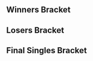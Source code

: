 {{DISPLAYTITLE:MARS 2016: Singles Bracket}}{{SetGame|melee}}
{{tabs static
|name1=Overview
|link1=MARS/2016
|name2=Singles Bracket
|link2=MARS/2016/Singles Bracket
|This=2
}}
==Winners Bracket==
{{32DEWBracketA
|r1m1p1=Tekk |r1m1p1flag=fr |r1m1p1score=2 |r1m1win=1
|r1m1p2=Crystal |r1m1p2flag= |r1m1p2score=0
|r1m2p1=ZCK |r1m2p1flag=fr |r1m2p1score=2 |r1m2win=1
|r1m2p2=Brog |r1m2p2flag=fr |r1m2p2score=0
|r1m3p1=JiM |r1m3p1flag=fr |r1m3p1score=2 |r1m3win=1
|r1m3p2=Eneara |r1m3p2flag= |r1m3p2score=0
|r1m4p1=CC |r1m4p1flag=fr |r1m4p1score=2 |r1m4win=1
|r1m4p2=Ezan |r1m4p2flag=fr |r1m4p2score=0
|r1m5p1=Yogui |r1m5p1flag=fr |r1m5p1score=2 |r1m5win=1
|r1m5p2=Maruhai |r1m5p2flag= |r1m5p2score=0
|r1m6p1=Datto |r1m6p1flag=fr |r1m6p1score=2 |r1m6win=1
|r1m6p2=Willow |r1m6p2flag= |r1m6p2score=0
|r1m7p1=Fragmads |r1m7p1flag= |r1m7p1score=1 |r1m7win=2
|r1m7p2=Rony |r1m7p2flag= |r1m7p2score=2
|r1m8p1=MetalFox |r1m8p1flag=fr |r1m8p1score=2 |r1m8win=1
|r1m8p2=Lloyder |r1m8p2flag= |r1m8p2score=0

|r1m9p1=Zeckass |r1m9p1flag= |r1m9p1score=2 |r1m9win=1
|r1m9p2=Tchang |r1m9p2flag= |r1m9p2score=1
|r1m10p1=OtaK_ |r1m10p1flag= |r1m10p1score=0 |r1m10win=2
|r1m10p2=Undying Mono' |r1m10p2flag=fr |r1m10p2score=2
|r1m11p1=Zeny |r1m11p1flag= |r1m11p1score=0 |r1m11win=2
|r1m11p2=Chaos6 |r1m11p2flag= |r1m11p2score=2
|r1m12p1=Kirbyvert |r1m12p1flag= |r1m12p1score=0 |r1m12win=2
|r1m12p2=Meljin |r1m12p2flag=fr |r1m12p2score=2
|r1m13p1=Daav |r1m13p1flag= |r1m13p1score=0 |r1m13win=2
|r1m13p2=DjaGoF |r1m13p2flag=fr |r1m13p2score=2
|r1m14p1=Squall |r1m14p1flag= |r1m14p1score=0 |r1m14win=2
|r1m14p2=Iñf' |r1m14p2flag=fr |r1m14p2score=2
|r1m15p1=NuclearLunch |r1m15p1flag= |r1m15p1score=0 |r1m15win=2
|r1m15p2=BseeD |r1m15p2flag=fr |r1m15p2score=2
|r1m16p1=Amjo |r1m16p1flag= |r1m16p1score=1 |r1m16win=2
|r1m16p2=LuK |r1m16p2flag=fr |r1m16p2score=2

|r2m1p1=Tekk |r2m1p1flag=fr |r2m1p1score=2 |r2m1win=1
|r2m1p2=ZCK |r2m1p2flag=fr |r2m1p2score=0
|r2m2p1=JiM |r2m2p1flag=fr |r2m2p1score=2 |r2m2win=1
|r2m2p2=CC |r2m2p2flag=fr |r2m2p2score=0
|r2m3p1=Yogui |r2m3p1flag=fr |r2m3p1score=2 |r2m3win=1
|r2m3p2=Datto |r2m3p2flag=fr |r2m3p2score=0
|r2m4p1=Rony |r2m4p1flag= |r2m4p1score=0 |r2m4win=2
|r2m4p2=MetalFox |r2m4p2flag=fr |r2m4p2score=2
|r2m5p1=Zeckass |r2m5p1flag= |r2m5p1score=1 |r2m5win=2
|r2m5p2=Undying Mono' |r2m5p2flag=fr |r2m5p2score=2
|r2m6p1=Chaos6 |r2m6p1flag= |r2m6p1score=0 |r2m6win=2
|r2m6p2=Meljin |r2m6p2flag=fr |r2m6p2score=2
|r2m7p1=DjaGoF |r2m7p1flag=fr |r2m7p1score=2 |r2m7win=1
|r2m7p2=Iñf' |r2m7p2flag=fr |r2m7p2score=1
|r2m8p1=BseeD |r2m8p1flag=fr |r2m8p1score=2 |r2m8win=1
|r2m8p2=LuK |r2m8p2flag=fr |r2m8p2score=1

|r3m1p1=Tekk |r3m1p1flag=fr |r3m1p1score=2 |r3m1win=1
|r3m1p2=JiM |r3m1p2flag=fr |r3m1p2score=1
|r3m2p1=Yogui |r3m2p1flag=fr |r3m2p1score=1 |r3m2win=2
|r3m2p2=MetalFox |r3m2p2flag=fr |r3m2p2score=2
|r3m3p1=Undying Mono' |r3m3p1flag=fr |r3m3p1score=0 |r3m3win=2
|r3m3p2=Meljin |r3m3p2flag=fr |r3m3p2score=2
|r3m4p1=DjaGoF |r3m4p1flag=fr |r3m4p1score=2 |r3m4win=1
|r3m4p2=BseeD |r3m4p2flag=fr |r3m4p2score=1

|r4m1p1=Tekk |r4m1p1flag=fr |r4m1p1score=3 |r4m1win=1
|r4m1p2=MetalFox |r4m1p2flag=fr |r4m1p2score=0
|r4m2p1=Meljin |r4m2p1flag=fr |r4m2p1score=0 |r4m2win=2
|r4m2p2=DjaGoF |r4m2p2flag=fr |r4m2p2score=3
}}
==Losers Bracket==
{{32DELBracketSmwA
|tourneylink=MARS/2016
|tourneyname=MARS 2016
|l1placement=25-32
|l2placement=17-24
|l3placement=13-16
|l4placement=9-12
|l5placement=7-8
|l6placement=5-6

|l1m1p1=Crystal |l1m1p1flag= |l1m1p1score=0 |l1m1win=2
|l1m1p2=Brog |l1m1p2flag=fr |l1m1p2score=2
|l1m2p1=Eneara |l1m2p1flag= |l1m2p1score=0 |l1m2win=2
|l1m2p2=Ezan |l1m2p2flag=fr |l1m2p2score=2
|l1m3p1=Maruhai |l1m3p1flag= |l1m3p1score=0 |l1m3win=2
|l1m3p2=Willow |l1m3p2flag= |l1m3p2score=2
|l1m4p1=Fragmads |l1m4p1flag= |l1m4p1score=2 |l1m4win=1
|l1m4p2=Lloyder |l1m4p2flag= |l1m4p2score=0
|l1m5p1=Tchang |l1m5p1flag= |l1m5p1score=2 |l1m5win=1
|l1m5p2=OtaK_ |l1m5p2flag= |l1m5p2score=0
|l1m6p1=Zeny |l1m6p1flag= |l1m6p1score=1 |l1m6win=2
|l1m6p2=Kirbyvert |l1m6p2flag= |l1m6p2score=2
|l1m7p1=Daav |l1m7p1flag= |l1m7p1score=0 |l1m7win=2
|l1m7p2=Squall |l1m7p2flag= |l1m7p2score=2
|l1m8p1=NuclearLunch |l1m8p1flag= |l1m8p1score=0 |l1m8win=2
|l1m8p2=Amjo |l1m8p2flag= |l1m8p2score=2

|l2m1p1=LuK |l2m1p1flag=fr |l2m1p1score=2 |l2m1win=1
|l2m1p2=Brog |l2m1p2flag=fr |l2m1p2score=0
|l2m2p1=Iñf' |l2m2p1flag=fr |l2m2p1score=2 |l2m2win=1
|l2m2p2=Ezan |l2m2p2flag=fr |l2m2p2score=0
|l2m3p1=Chaos6 |l2m3p1flag= |l2m3p1score=2 |l2m3win=1
|l2m3p2=Willow |l2m3p2flag= |l2m3p2score=0
|l2m4p1=Zeckass |l2m4p1flag= |l2m4p1score=0 |l2m4win=2
|l2m4p2=Fragmads |l2m4p2flag= |l2m4p2score=2
|l2m5p1=Rony |l2m5p1flag= |l2m5p1score=0 |l2m5win=2
|l2m5p2=Tchang |l2m5p2flag= |l2m5p2score=2
|l2m6p1=Datto |l2m6p1flag=fr |l2m6p1score=2 |l2m6win=1
|l2m6p2=Kirbyvert |l2m6p2flag= |l2m6p2score=0
|l2m7p1=CC |l2m7p1flag=fr |l2m7p1score=2 |l2m7win=1
|l2m7p2=Squall |l2m7p2flag= |l2m7p2score=0
|l2m8p1=ZCK |l2m8p1flag=fr |l2m8p1score=2 |l2m8win=1
|l2m8p2=Amjo |l2m8p2flag= |l2m8p2score=0

|l3m1p1=LuK |l3m1p1flag=fr |l3m1p1score=1 |l3m1win=2
|l3m1p2=Iñf' |l3m1p2flag=fr |l3m1p2score=2
|l3m2p1=Chaos6 |l3m2p1flag= |l3m2p1score=0 |l3m2win=2
|l3m2p2=Fragmads |l3m2p2flag= |l3m2p2score=2
|l3m3p1=Tchang |l3m3p1flag= |l3m3p1score=0 |l3m3win=2
|l3m3p2=Datto |l3m3p2flag=fr |l3m3p2score=2
|l3m4p1=CC |l3m4p1flag=fr |l3m4p1score=2 |l3m4win=1
|l3m4p2=ZCK |l3m4p2flag=fr |l3m4p2score=0

|l4m1p1=Yogui |l4m1p1flag=fr |l4m1p1score=1 |l4m1win=2
|l4m1p2=Iñf' |l4m1p2flag=fr |l4m1p2score=2
|l4m2p1=JiM |l4m2p1flag=fr |l4m2p1score=2 |l4m2win=1
|l4m2p2=Fragmads |l4m2p2flag= |l4m2p2score=0
|l4m3p1=BseeD |l4m3p1flag=fr |l4m3p1score=1 |l4m3win=2
|l4m3p2=Datto |l4m3p2flag=fr |l4m3p2score=2
|l4m4p1=Undying Mono' |l4m4p1flag=fr |l4m4p1score=2 |l4m4win=1
|l4m4p2=CC |l4m4p2flag=fr |l4m4p2score=1

|l5m1p1=Iñf' |l5m1p1flag=fr |l5m1p1score=3 |l5m1win=1
|l5m1p2=JiM |l5m1p2flag=fr |l5m1p2score=2
|l5m2p1=Datto |l5m2p1flag=fr |l5m2p1score=3 |l5m2win=1
|l5m2p2=Undying Mono' |l5m2p2flag=fr |l5m2p2score=0

|l6m1p1=Meljin |l6m1p1flag=fr |l6m1p1score=1 |l6m1win=2
|l6m1p2=Iñf' |l6m1p2flag=fr |l6m1p2score=3
|l6m2p1=MetalFox |l6m2p1flag=fr |l6m2p1score=3 |l6m2win=1
|l6m2p2=Datto |l6m2p2flag=fr |l6m2p2score=2
}}
<onlyinclude>
==Final Singles Bracket==
{{DEFinalSmwBracket
|tourneylink=MARS/2016
|tourneyname=MARS 2016
|l1placement=4
|r2placement=3
|r3loserplacement=2
|r3winnerplacement=1

<!-- FROM WINNERS -->
|r1m1p1=Tekk |r1m1p1flag=fr |r1m1p1score=3
|r1m1p2=DjaGoF |r1m1p2flag=fr |r1m1p2score=2
|r1m1win=1

<!-- FROM LOSERS -->
|l1m1p1=Iñf' |l1m1p1flag=fr |l1m1p1score=2
|l1m1p2=MetalFox |l1m1p2flag=fr |l1m1p2score=3
|l1m1win=2


<!-- LOSERS FINALS -->
|r2m1p1=DjaGoF |r2m1p1flag=fr |r2m1p1score=3
|r2m1p2=MetalFox |r2m1p2flag=fr |r2m1p2score=2
|r2m1win=1

<!-- GRAND FINALS -->
|r3m1p1=Tekk |r3m1p1flag=fr |r3m1p1score=3
|r3m1p2=DjaGoF |r3m1p2flag=fr |r3m1p2score=2
|r3m1win=1
}}
</onlyinclude>
